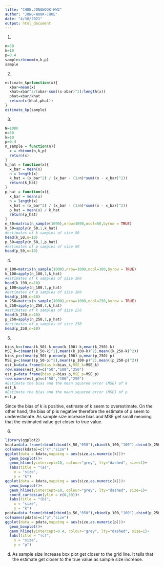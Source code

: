 ```yaml
---
title: "CHOE.JONGWOOK-HW2"
author: "JONG-WOOK-CHOE"
date: "4/30/2021"
output: html_document
---
```


1.

```r
n=50
k=10
p=0.4
sample=rbinom(n,k,p)
sample
```

2.

```r
estimate_kp=function(x){
  xbar=mean(x)
  khat=xbar^2/(xbar-sum((x-xbar)^2)/length(x))
  phat=xbar/khat
  return(c(khat,phat))
}
estimate_kp(sample)
```

3.

```r
N=1000
n=50
k=10
p=0.4
n_sample = function(n){
  x = rbinom(n,k,p)
  return(x)
}
k_hat = function(x){
  x_bar = mean(x)
  n = length(x)
  k_hat = (x_bar^2) / (x_bar - (1/n)*sum((x - x_bar)^2)) 
  return(k_hat)
}
p_hat = function(x){
  x_bar = mean(x)
  n = length(x)
  k_hat = (x_bar^2) / (x_bar - (1/n)*sum((x - x_bar)^2)) 
  p_hat = mean(x) / k_hat
  return(p_hat)
}
n_50=matrix(n_sample(1000),nrow=1000,ncol=50,byrow = TRUE)
k_50=apply(n_50,1,k_hat)
#estimates of k samples of size 50
head(k_50,n=10)
p_50=apply(n_50,1,p_hat)
#estimates of p samples of size 50
head(p_50,n=10)
```

4.

```r
n_100=matrix(n_sample(1000),nrow=1000,ncol=100,byrow = TRUE)
k_100=apply(n_100,1,k_hat)
#estimates of k samples of size 100
head(k_100,n=10)
p_100=apply(n_100,1,p_hat)
#estimates of p samples of size 100
head(p_100,n=10)
n_250=matrix(n_sample(1000),nrow=1000,ncol=250,byrow = TRUE)
k_250=apply(n_250,1,k_hat)
#estimates of k samples of size 250
head(k_250,n=10)
p_250=apply(n_250,1,p_hat)
#estimates of p samples of size 250
head(p_250,n=10)
```

5.

```r
bias_k=c(mean(k_50)-k,mean(k_100)-k,mean(k_250)-k)
MSE_k=c(mean((k_50-k)^2),mean((k_100-k)^2),mean((k_250-k)^2)) 
bias_p=c(mean(p_50)-p,mean(p_100)-p,mean(p_250)-p)
MSE_p=c(mean((p_50-p)^2),mean((p_100-p)^2),mean((p_250-p)^2))
est_k=data.frame(bias_k=bias_k,MSE_k=MSE_k)
row.names(est_k)=c("50","100","250")
est_p=data.frame(bias_p=bias_p,MSE_p=MSE_p)
row.names(est_p)=c("50","100","250")
#Estimate the bias and the mean squared error (MSE) of k
est_k
#Estimate the bias and the mean squared error (MSE) of p
est_p
```
Since the bias of k is positive, estimate of k seem to overestimate. On the other hand, the bias of p is negative therefore the estimate of p seem to underestimate. As sample size increase bias and MSE get small meaning that the estimated value get closer to true value.

6.

```r
library(ggplot2)
kdata=data.frame(rbind(cbind(k_50,"050"),cbind(k_100,"100"),cbind(k_250,"250")))
colnames(kdata)=c("k","size")
ggplot(data = kdata,mapping = aes(size,as.numeric(k)))+
  geom_boxplot()+
  geom_hline(yintercept=10, colour="grey", lty="dashed", size=1)+
  labs(title = "(a)",
  	x = "size",
  	y = "k")
ggplot(data = kdata,mapping = aes(size,as.numeric(k)))+
  geom_boxplot()+
  geom_hline(yintercept=10, colour="grey", lty="dashed", size=1)+
  coord_cartesian(ylim = c(0,50))+
  labs(title = "(b)",
  	x = "size",
  	y = "k")
pdata=data.frame(rbind(cbind(p_50,"050"),cbind(p_100,"100"),cbind(p_250,"250")))
colnames(pdata)=c("p","size")
ggplot(data = pdata,mapping = aes(size,as.numeric(p)))+
  geom_boxplot()+
  geom_hline(yintercept=0.4, colour="grey", lty="dashed", size=1)+
  labs(title = "(c)",
  	x = "size",
  	y = "p")
```

(d) As sample size increase box plot get closer to the grid line. It tells that the estimate get closer to the true value as sample size increase.
